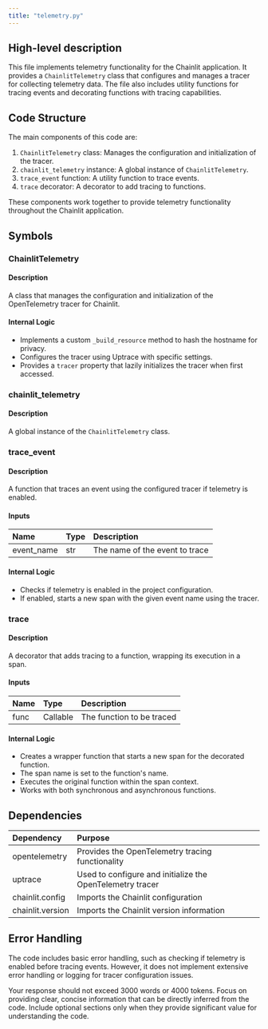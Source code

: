 ```yaml
---
title: "telemetry.py"
---
```


## High-level description
This file implements telemetry functionality for the Chainlit application. It provides a `ChainlitTelemetry` class that configures and manages a tracer for collecting telemetry data. The file also includes utility functions for tracing events and decorating functions with tracing capabilities.

## Code Structure
The main components of this code are:
1. `ChainlitTelemetry` class: Manages the configuration and initialization of the tracer.
2. `chainlit_telemetry` instance: A global instance of `ChainlitTelemetry`.
3. `trace_event` function: A utility function to trace events.
4. `trace` decorator: A decorator to add tracing to functions.

These components work together to provide telemetry functionality throughout the Chainlit application.

## Symbols

### ChainlitTelemetry
#### Description
A class that manages the configuration and initialization of the OpenTelemetry tracer for Chainlit.

#### Internal Logic
- Implements a custom `_build_resource` method to hash the hostname for privacy.
- Configures the tracer using Uptrace with specific settings.
- Provides a `tracer` property that lazily initializes the tracer when first accessed.

### chainlit_telemetry
#### Description
A global instance of the `ChainlitTelemetry` class.

### trace_event
#### Description
A function that traces an event using the configured tracer if telemetry is enabled.

#### Inputs
| Name | Type | Description |
|:-----|:-----|:------------|
| event_name | str | The name of the event to trace |

#### Internal Logic
- Checks if telemetry is enabled in the project configuration.
- If enabled, starts a new span with the given event name using the tracer.

### trace
#### Description
A decorator that adds tracing to a function, wrapping its execution in a span.

#### Inputs
| Name | Type | Description |
|:-----|:-----|:------------|
| func | Callable | The function to be traced |

#### Internal Logic
- Creates a wrapper function that starts a new span for the decorated function.
- The span name is set to the function's name.
- Executes the original function within the span context.
- Works with both synchronous and asynchronous functions.

## Dependencies
| Dependency | Purpose |
|:-----------|:--------|
| opentelemetry | Provides the OpenTelemetry tracing functionality |
| uptrace | Used to configure and initialize the OpenTelemetry tracer |
| chainlit.config | Imports the Chainlit configuration |
| chainlit.version | Imports the Chainlit version information |

## Error Handling
The code includes basic error handling, such as checking if telemetry is enabled before tracing events. However, it does not implement extensive error handling or logging for tracer configuration issues.

Your response should not exceed 3000 words or 4000 tokens. Focus on providing clear, concise information that can be directly inferred from the code. Include optional sections only when they provide significant value for understanding the code.